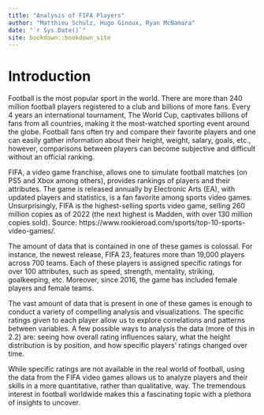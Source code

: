 ```yaml
--- 
title: "Analysis of FIFA Players"
author: "Matthieu Schulz, Hugo Ginoux, Ryan McNamara"
date: "`r Sys.Date()`"
site: bookdown::bookdown_site
---
```


# Introduction

Football is the most popular sport in the world. There are more than 240 million football players registered to a club and billions of more fans. Every 4 years an international tournament, The World Cup, captivates billions of fans from all countries, making it the most-watched sporting event around the globe. Football fans often try and compare their favorite players and one can easily gather information about their height, weight, salary, goals, etc., however, comparisons between players can become subjective and difficult without an official ranking. 

FIFA, a video game franchise, allows one to simulate football matches (on PS5 and Xbox among others), provides rankings of players and their attributes. The game is released annually by Electronic Arts (EA), with updated players and statistics, is a fan favorite among sports video games. Unsurprisingly, FIFA is the highest-selling sports video game, selling 260 million copies as of 2022 (the next highest is Madden, with over 130 million copies sold).
Source: https://www.rookieroad.com/sports/top-10-sports-video-games/.

The amount of data that is contained in one of these games is colossal. For instance, the newest release, FIFA 23, features more than 19,000 players across 700 teams. Each of these players is assigned specific ratings for over 100 attributes, such as speed, strength, mentality, striking, goalkeeping, etc. Moreover, since 2016, the game has included female players and female teams. 

The vast amount of data that is present in one of these games is enough to conduct a variety of compelling analysis and visualizations. The specific ratings given to each player allow us to explore correlations and patterns between variables. A few possible ways to analysis the data (more of this in 2.2) are: seeing how overall rating influences salary, what the height distribution is by position, and how specific players’ ratings changed over time. 

While specific ratings are not available in the real world of football, using the data from the FIFA video games allows us to analyze players and their skills in a more quantitative, rather than qualitative, way. The tremendous interest in football worldwide makes this a fascinating topic with a plethora of insights to uncover. 


